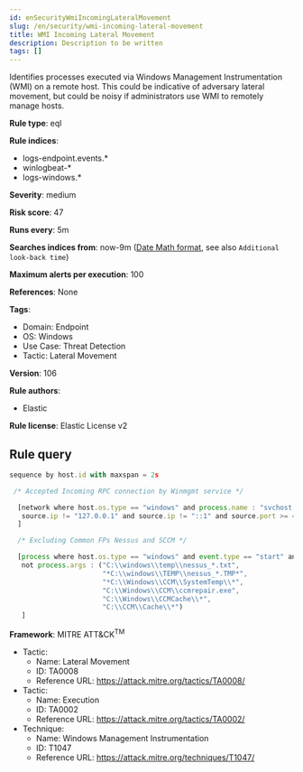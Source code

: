 ```yaml
---
id: enSecurityWmiIncomingLateralMovement
slug: /en/security/wmi-incoming-lateral-movement
title: WMI Incoming Lateral Movement
description: Description to be written
tags: []
---
```


<div id="wmi-incoming-lateral-movement"></div>

Identifies processes executed via Windows Management Instrumentation (WMI) on a remote host. This could be indicative of adversary lateral movement, but could be noisy if administrators use WMI to remotely manage hosts.

**Rule type**: eql

**Rule indices**: 

* logs-endpoint.events.*
* winlogbeat-*
* logs-windows.*

**Severity**: medium

**Risk score**: 47

**Runs every**: 5m

**Searches indices from**: now-9m ([Date Math format](((ref))/common-options.html#date-math), see also <DocLink id="enSecurityRulesUiCreate" section="set-the-rules-schedule">`Additional look-back time`</DocLink>)

**Maximum alerts per execution**: 100

**References**: None

**Tags**: 

* Domain: Endpoint
* OS: Windows
* Use Case: Threat Detection
* Tactic: Lateral Movement

**Version**: 106

**Rule authors**: 

* Elastic

**Rule license**: Elastic License v2

## Rule query

```js
sequence by host.id with maxspan = 2s

 /* Accepted Incoming RPC connection by Winmgmt service */

  [network where host.os.type == "windows" and process.name : "svchost.exe" and network.direction : ("incoming", "ingress") and
   source.ip != "127.0.0.1" and source.ip != "::1" and source.port >= 49152 and destination.port >= 49152
  ]

  /* Excluding Common FPs Nessus and SCCM */

  [process where host.os.type == "windows" and event.type == "start" and process.parent.name : "WmiPrvSE.exe" and
   not process.args : ("C:\\windows\\temp\\nessus_*.txt",
                       "*C:\\windows\\TEMP\\nessus_*.TMP*",
                       "*C:\\Windows\\CCM\\SystemTemp\\*",
                       "C:\\Windows\\CCM\\ccmrepair.exe",
                       "C:\\Windows\\CCMCache\\*",
                       "C:\\CCM\\Cache\\*")
   ]

```

**Framework**: MITRE ATT&CK<sup>TM</sup>

* Tactic:
    * Name: Lateral Movement
    * ID: TA0008
    * Reference URL: https://attack.mitre.org/tactics/TA0008/
* Tactic:
    * Name: Execution
    * ID: TA0002
    * Reference URL: https://attack.mitre.org/tactics/TA0002/
* Technique:
    * Name: Windows Management Instrumentation
    * ID: T1047
    * Reference URL: https://attack.mitre.org/techniques/T1047/

